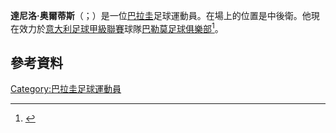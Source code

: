 {{Infobox football biography
| name = Danilo Ortiz
| image = Danilo Ortiz.jpg
| image_size= 270px 
| caption = Ortiz in 2017
| fullname = Danilo Fabián Ortiz Soto
| birth_date = {{Birth date and age|df=yes|1992|7|28}}
| birth_place = [[Asunción|Asunción]], Paraguay
| height = 1.88 m
| position = [[Defender_(association_football)|Centre Back]]
| currentclub = [[Godoy_Cruz_Antonio_Tomba|Godoy Cruz]]
| clubnumber = 4
| youthyears1 = 
| youthclubs1 = 
| years1 = 2011–2017
| clubs1 = [[Cerro_Porteño|Cerro Porteño]]
| caps1 = 63
| goals1 = 0
| years2 = 2015
| clubs2 = → [[U.S._Città_di_Palermo|Palermo]] (loan)
| caps2 = 0
| goals2 = 0
| years3 = 2015–2016
| clubs3 = → [[Godoy_Cruz_Antonio_Tomba|Godoy Cruz]] (loan)
| caps3 = 20
| goals3 = 0
| years4 = 2016–2017
| clubs4 = → [[Racing_Club_de_Avellaneda|Racing Club]] (loan)
| caps4 = 5
| goals4 = 0
| years5 = 2017–
| clubs5 = [[Godoy_Cruz_Antonio_Tomba|Godoy Cruz]]
| caps5 = 8
| goals5 = 0
| years6 = 2017
| clubs6 = → [[Newell's_Old_Boys|Newell's Old Boys]] (loan)
| caps6 = 0
| goals6 = 0
| years7 = 2018
| clubs7 = → [[Club_Atlético_Banfield|Banfield]] (loan)
| caps7 = 19
| goals7 = 1
| years8 = 2019
| clubs8 = → [[Club_Libertad|Libertad]] (loan)
| caps8 = 2
| goals8 = 0
| years9 = 2019
| clubs9 = → [[Dorados_de_Sinaloa|Dorados de Sinaloa]] (loan)
| caps9 = 0
| goals9 = 0
| years10 = 2019–2020
| clubs10 = → [[Elche_CF|Elche]] (loan)
| caps10 = 5
| goals10 = 1
| nationalyears1 = 2013–
| nationalteam1 = [[Paraguay_national_football_team|Paraguay]]
| nationalcaps1 = 3
| nationalgoals1 = 0
| club-update = 14:33, 18 February 2020 (UTC)
}}

'''達尼洛·奥爾蒂斯'''（{{lang-es|Danilo Ortiz}}；{{bd|1992年|7月28日}}）是一位[[巴拉圭|巴拉圭]]足球運動員。在場上的位置是中後衛。他現在效力於[[意大利足球甲級聯賽|意大利足球甲級聯賽]]球隊[[巴勒莫足球俱樂部|巴勒莫足球俱樂部]]<ref>{{cite web|url=http://www.fichajes.com/jugador/j173066_danilo-fabian-ortiz-soto|title=Danilo Fabián Ortiz Soto|date=15 August 2013|publisher=fichajes.com|accessdate=21 January 2014}}</ref>。

==參考資料==
{{Reflist}}

{{DEFAULTSORT:Ortiz, Danilo}}
[[Category:巴拉圭足球運動員|Category:巴拉圭足球運動員]]